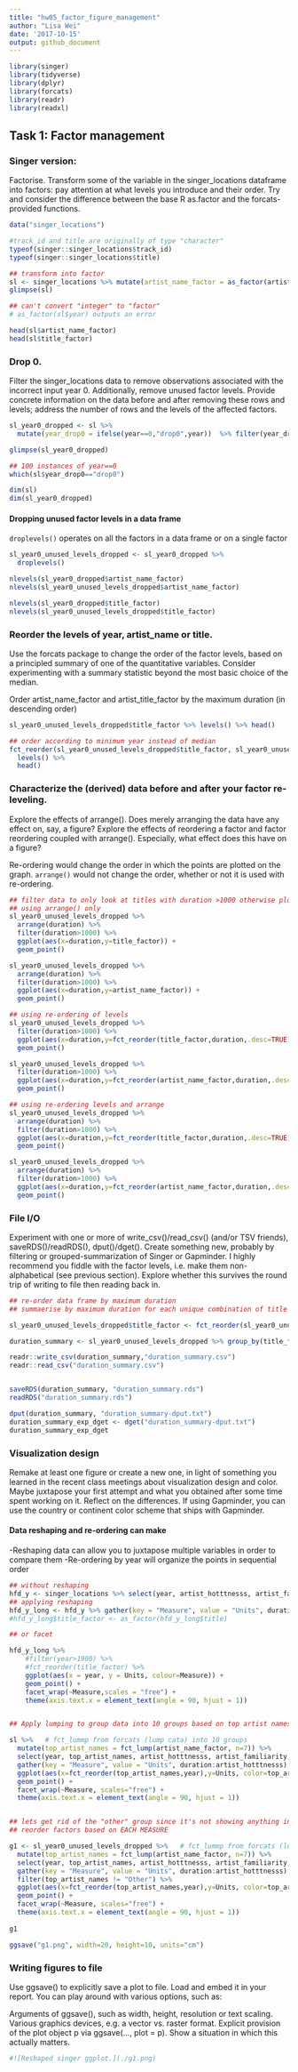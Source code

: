 ```yaml
---
title: "hw05_factor_figure_management"
author: "Lisa Wei"
date: '2017-10-15'
output: github_document
---
```


```r
library(singer)
library(tidyverse)
library(dplyr)
library(forcats)
library(readr)
library(readxl)
```


## Task 1: Factor management

### Singer version:
Factorise. Transform some of the variable in the singer_locations dataframe into factors: pay attention at what levels you introduce and their order. Try and consider the difference between the base R as.factor and the forcats-provided functions.

```r

data("singer_locations")

#track_id and title are originally of type "character"
typeof(singer::singer_locations$track_id)
typeof(singer::singer_locations$title)

## transform into factor
sl <- singer_locations %>% mutate(artist_name_factor = as_factor(artist_name), title_factor = as_factor(title))   ### as_factor() is safer
glimpse(sl)

## can't convert "integer" to "factor"
# as_factor(sl$year) outputs an error

head(sl$artist_name_factor)
head(sl$title_factor)
```


### Drop 0. 
Filter the singer_locations data to remove observations associated with the incorrect input year 0. Additionally, remove unused factor levels. Provide concrete information on the data before and after removing these rows and levels; address the number of rows and the levels of the affected factors.


```r

sl_year0_dropped <- sl %>% 
  mutate(year_drop0 = ifelse(year==0,"drop0",year))  %>% filter(year_drop0!="drop0")

glimpse(sl_year0_dropped)

## 100 instances of year==0
which(sl$year_drop0=="drop0")

dim(sl)
dim(sl_year0_dropped)
```

#### Dropping unused factor levels in a data frame

`droplevels()` operates on all the factors in a data frame or on a single factor

```r
sl_year0_unused_levels_dropped <- sl_year0_dropped %>% 
  droplevels()

nlevels(sl_year0_dropped$artist_name_factor)
nlevels(sl_year0_unused_levels_dropped$artist_name_factor)

nlevels(sl_year0_dropped$title_factor)
nlevels(sl_year0_unused_levels_dropped$title_factor)

```



### Reorder the levels of year, artist_name or title. 
Use the forcats package to change the order of the factor levels, based on a principled summary of one of the quantitative variables. Consider experimenting with a summary statistic beyond the most basic choice of the median.


Order artist_name_factor and artist_title_factor by the maximum duration (in descending order)

```r
sl_year0_unused_levels_dropped$title_factor %>% levels() %>% head()

## order according to minimum year instead of median
fct_reorder(sl_year0_unused_levels_dropped$title_factor, sl_year0_unused_levels_dropped$duration, max,.desc = TRUE) %>% 
  levels() %>% 
  head()


```


### Characterize the (derived) data before and after your factor re-leveling.

Explore the effects of arrange(). Does merely arranging the data have any effect on, say, a figure?
Explore the effects of reordering a factor and factor reordering coupled with arrange(). Especially, what effect does this have on a figure?


Re-ordering would change the order in which the points are plotted on the graph. `arrange()` would not change the order, whether or not it is used with re-ordering.


```r
## filter data to only look at titles with duration >1000 otherwise plot is too cluttered
## using arrange() only
sl_year0_unused_levels_dropped %>% 
  arrange(duration) %>% 
  filter(duration>1000) %>%
  ggplot(aes(x=duration,y=title_factor)) + 
  geom_point()

sl_year0_unused_levels_dropped %>% 
  arrange(duration) %>% 
  filter(duration>1000) %>%
  ggplot(aes(x=duration,y=artist_name_factor)) + 
  geom_point()

## using re-ordering of levels
sl_year0_unused_levels_dropped %>%
  filter(duration>1000) %>%
  ggplot(aes(x=duration,y=fct_reorder(title_factor,duration,.desc=TRUE))) + 
  geom_point()

sl_year0_unused_levels_dropped %>% 
  filter(duration>1000) %>%
  ggplot(aes(x=duration,y=fct_reorder(artist_name_factor,duration,.desc=TRUE))) + 
  geom_point()

## using re-ordering levels and arrange
sl_year0_unused_levels_dropped %>% 
  arrange(duration) %>% 
  filter(duration>1000) %>%
  ggplot(aes(x=duration,y=fct_reorder(title_factor,duration,.desc=TRUE))) + 
  geom_point()

sl_year0_unused_levels_dropped %>% 
  arrange(duration) %>% 
  filter(duration>1000) %>%
  ggplot(aes(x=duration,y=fct_reorder(artist_name_factor,duration,.desc=TRUE))) + 
  geom_point()

```



### File I/O
Experiment with one or more of write_csv()/read_csv() (and/or TSV friends), saveRDS()/readRDS(),  dput()/dget(). Create something new, probably by filtering or grouped-summarization of Singer or Gapminder. I highly recommend you fiddle with the factor levels, i.e. make them non-alphabetical (see previous section). Explore whether this survives the round trip of writing to file then reading back in.


```r
## re-order data frame by maximum duration
## summaerise by maximum duration for each unique combination of title and artist name

sl_year0_unused_levels_dropped$title_factor <- fct_reorder(sl_year0_unused_levels_dropped$title_factor, sl_year0_unused_levels_dropped$duration, max, .desc = TRUE)

duration_summary <- sl_year0_unused_levels_dropped %>% group_by(title_factor,artist_name_factor) %>% summarise(max_duration=max(duration))

readr::write_csv(duration_summary,"duration_summary.csv")
readr::read_csv("duration_summary.csv")


saveRDS(duration_summary, "duration_summary.rds")
readRDS("duration_summary.rds")

dput(duration_summary, "duration_summary-dput.txt")
duration_summary_exp_dget <- dget("duration_summary-dput.txt")
duration_summary_exp_dget

```

### Visualization design

Remake at least one figure or create a new one, in light of something you learned in the recent class meetings about visualization design and color. Maybe juxtapose your first attempt and what you obtained after some time spent working on it. Reflect on the differences. If using Gapminder, you can use the country or continent color scheme that ships with Gapminder. 


#### Data reshaping and re-ordering can make 

-Reshaping data can allow you to juxtapose multiple variables in order to compare them
-Re-ordering by year will organize the points in sequential order

```r
## without reshaping
hfd_y <- singer_locations %>% select(year, artist_hotttnesss, artist_familiarity, duration)
## applying reshaping
hfd_y_long <- hfd_y %>% gather(key = "Measure", value = "Units", duration:artist_hotttnesss)
#hfd_y_long$title_factor <- as_factor(hfd_y_long$title)

## or facet

hfd_y_long %>% 
    #filter(year>1900) %>%
    #fct_reorder(title_factor) %>%
    ggplot(aes(x = year, y = Units, colour=Measure)) + 
    geom_point() + 
    facet_wrap(~Measure,scales = "free") +
    theme(axis.text.x = element_text(angle = 90, hjust = 1))


## Apply lumping to group data into 10 groups based on top artist names

sl %>%   # fct_lummp from forcats (lump cata) into 10 groups
  mutate(top_artist_names = fct_lump(artist_name_factor, n=7)) %>%
  select(year, top_artist_names, artist_hotttnesss, artist_familiarity, duration) %>%
  gather(key = "Measure", value = "Units", duration:artist_hotttnesss) %>%
  ggplot(aes(x=fct_reorder(top_artist_names,year),y=Units, color=top_artist_names)) +
  geom_point() +
  facet_wrap(~Measure, scales="free") +
  theme(axis.text.x = element_text(angle = 90, hjust = 1))


## lets get rid of the "other" group since it's not showing anything informative and just focus on the top 10 artists
## reorder factors based on EACH MEASURE

g1 <- sl_year0_unused_levels_dropped %>%   # fct_lummp from forcats (lump cata)
  mutate(top_artist_names = fct_lump(artist_name_factor, n=7)) %>%
  select(year, top_artist_names, artist_hotttnesss, artist_familiarity, duration) %>%
  gather(key = "Measure", value = "Units", duration:artist_hotttnesss) %>%
  filter(top_artist_names != "Other") %>%
  ggplot(aes(x=fct_reorder(top_artist_names,year),y=Units, color=top_artist_names)) +
  geom_point() +
  facet_wrap(~Measure, scales="free") +
  theme(axis.text.x = element_text(angle = 90, hjust = 1))
  
g1

ggsave("g1.png", width=20, height=10, units="cm")

```


### Writing figures to file
Use ggsave() to explicitly save a plot to file. Load and embed it in your report. You can play around with various options, such as:

Arguments of ggsave(), such as width, height, resolution or text scaling.
Various graphics devices, e.g. a vector vs. raster format.
Explicit provision of the plot object p via ggsave(..., plot = p). Show a situation in which this actually matters.

```r

#![Reshaped singer ggplot.](./g1.png)


```


